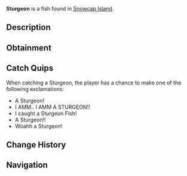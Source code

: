 {{FishInfobox
|image          = Sturgeon.png
|rarity         = Rare
|sea            = First Sea
|location       = [[Snowcap Island]]
|sublocation    = Freshwater
|sources        = Carbon Crate, Fish Barrel, Fishing Rod, Volcanic Geode
|radar_location = 
|xp             = 100
|weather        = 
|time           = 
|season         = 
|bait           = Seaweed
|base_weight    = 80
|base_value     = 300
|weight_range   = 60
|base_chance    = 20
|base_resil     = 35
}}
'''Sturgeon''' is a {{Rarity|Rare}} fish found in [[Snowcap Island]].

== Description ==
{{Description|A massive, ancient fish with a long, armoured body and distinctive bony plates. Sturgeons are known for their size and strength, making them challenging to catch.|Bestiary Entry}}

== Obtainment ==
{{Description|found in Snowcap Pond.|Bestiary Hint}}
{{Fish Availability|
Snowcap Island/Freshwater Pond
|top_rods      = 
Krampus's Rod\306808.51\379875.42;
Magma Rod\282552.95\349843.36;
Plastic Rod\266116.35\329492.36;
Leviathan's Fang Rod\221544.34\262470.11;
Great Rod of Oscar\210289.93\168724.67;
Fast Rod\155344.53\366827.58;
Fischer's Rod\142990.36\337654.68;
Buddy Bond Rod\197686.43\292181.85;
Astralhook Rod\198537.71\168893.25;
Ethereal Prism Rod\198234.91\169547.94;
Trident Rod\192045.18\265289.17;
Seraphic Rod\189411.57\170857.45;
No-Life Rod\184570.2\181512.25;
Free Spirit Rod\183786.71\246236.65;
Rod Of The Forgotten Fang\176875.96\168012.7;
Challenger's Rod\176276.68\167825.75;
Blazebringer Rod\159318.25\161650.95;
Rod Of The Depths\158340.01\152200.77;
Rod Of The Exalted One\157201.36\154318.09;
Zeus Rod\150068.37\152513.12;
Verdant Shear Rod\146030.51\152782.42;
Depthseeker Rod\133333.05\141875.98;
Avalanche Rod\119924.54\128268.91;
Volcanic Rod\116936.8\120603.45;
Steady Rod\37127.22\43498.82
|recommended   = Ethereal Prism Rod
}}

== Catch Quips ==
When catching a Sturgeon, the player has a chance to make one of the following exclamations:
* A Sturgeon!
* I AMM.. I AMM A STURGEON!!
* I caught a Sturgeon Fish!
* A Sturgeon!!
* Woahh a Sturgeon!

== Change History ==
{{Change History|{{subst:Current Version}}}}

== Navigation ==
{{Fish Navbox|Snowcap Island}}